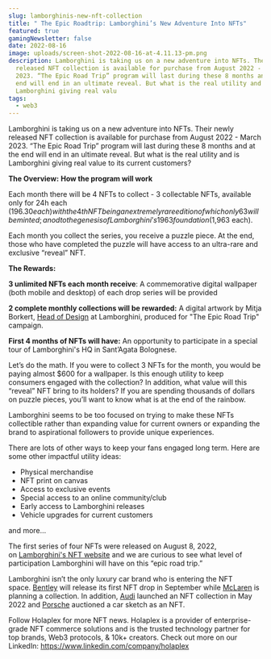 ```yaml
---
slug: lamborghinis-new-nft-collection
title: " The Epic Roadtrip: Lamborghini’s New Adventure Into NFTs"
featured: true
gamingNewsletter: false
date: 2022-08-16
image: uploads/screen-shot-2022-08-16-at-4.11.13-pm.png
description: Lamborghini is taking us on a new adventure into NFTs. Their newly
  released NFT collection is available for purchase from August 2022 - March
  2023. “The Epic Road Trip” program will last during these 8 months and at the
  end will end in an ultimate reveal. But what is the real utility and is
  Lamborghini giving real valu
tags:
  - web3
---
```

Lamborghini is taking us on a new adventure into NFTs. Their newly released NFT collection is available for purchase from August 2022 - March 2023. “The Epic Road Trip” program will last during these 8 months and at the end will end in an ultimate reveal. But what is the real utility and is Lamborghini giving real value to its current customers?

**The Overview:** **How the program will work**

Each month there will be 4 NFTs to collect - 3 collectable NFTs, available only for 24h each ($196.30 each) with the 4th NFT being an extremely rare edition of which only 63 will be minted; a nod to the genesis of Lamborghini’s 1963 foundation ($1,963 each).

Each month you collect the series, you receive a puzzle piece. At the end, those who have completed the puzzle will have access to an ultra-rare and exclusive “reveal” NFT.

**The Rewards:**

**3 unlimited NFTs each month receive**: A commemorative digital wallpaper (both mobile and desktop) of each drop series will be provided

**2 complete monthly collections will be rewarded:** A digital artwork by Mitja Borkert, [Head of Design](https://www.motor1.com/news/category/design/) at Lamborghini, produced for "The Epic Road Trip" campaign.

**First 4 months of NFTs will have:** An opportunity to participate in a special tour of Lamborghini's HQ in Sant’Agata Bolognese.

Let’s do the math. If you were to collect 3 NFTs for the month, you would be paying almost $600 for a wallpaper. Is this enough utility to keep consumers engaged with the collection? In addition, what value will this “reveal” NFT bring to its holders? If you are spending thousands of dollars on puzzle pieces, you’ll want to know what is at the end of the rainbow.

Lamborghini seems to be too focused on trying to make these NFTs collectible rather than expanding value for current owners or expanding the brand to aspirational followers to provide unique experiences.

There are lots of other ways to keep your fans engaged long term. Here are some other impactful utility ideas:

* Physical merchandise
* NFT print on canvas
* Access to exclusive events
* Special access to an online community/club
* Early access to Lamborghini releases
* Vehicle upgrades for current customers

and more…

The first series of four NFTs were released on August 8, 2022, on [Lamborghini's NFT website](https://nft.lamborghini.com/TheEpicRoadTrip) and we are curious to see what level of participation Lamborghini will have on this “epic road trip.”

Lamborghini isn’t the only luxury car brand who is entering the NFT space. [Bentley](https://www.ledgerinsights.com/bentley-is-latest-auto-brand-planning-nft-launch/) will release its first NFT drop in September while [McLaren](https://www.ledgerinsights.com/mclaren-automotive-plans-luxury-car-nfts-with-infinteworld/) is planning a collection. In addition, [Audi](https://www.ledgerinsights.com/audi-launches-novel-fractional-nft/) launched an NFT collection in May 2022 and [Porsche](https://www.ledgerinsights.com/porsche-to-auction-car-sketch-as-nft/) auctioned a car sketch as an NFT.

Follow Holaplex for more NFT news. Holaplex is a provider of enterprise-grade NFT commerce solutions and is the trusted technology partner for top brands, Web3 protocols, & 10k+ creators. Check out more on our LinkedIn: [](https://www.linkedin.com/company/holaplex)<https://www.linkedin.com/company/holaplex>